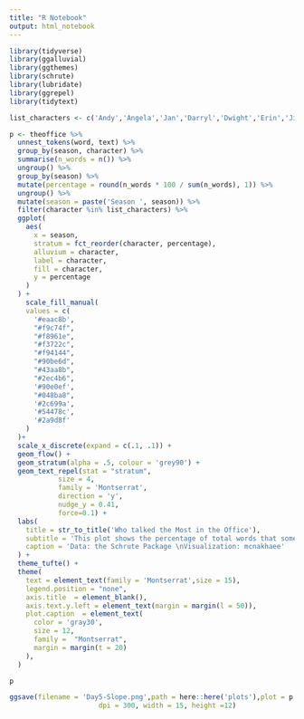 ```yaml
---
title: "R Notebook"
output: html_notebook
---
```


```r
library(tidyverse)
library(ggalluvial)
library(ggthemes)
library(schrute)
library(lubridate)
library(ggrepel)
library(tidytext)
```




```r
list_characters <- c('Andy','Angela','Jan','Darryl','Dwight','Erin','Jim','Michael','Kevin','Ryan','Pam')
```

```r
p <- theoffice %>%
  unnest_tokens(word, text) %>%
  group_by(season, character) %>%
  summarise(n_words = n()) %>%
  ungroup() %>%
  group_by(season) %>%
  mutate(percentage = round(n_words * 100 / sum(n_words), 1)) %>%
  ungroup() %>%
  mutate(season = paste('Season ', season)) %>%
  filter(character %in% list_characters) %>%
  ggplot(
    aes(
      x = season,
      stratum = fct_reorder(character, percentage),
      alluvium = character,
      label = character,
      fill = character,
      y = percentage
    )
  ) +
    scale_fill_manual(
    values = c(
      '#eaac8b',
      "#f9c74f",
      "#f8961e",
      "#f3722c",
      "#f94144",
      "#90be6d",
      "#43aa8b",
      "#2ec4b6",
      '#90e0ef',
      "#048ba8",
      '#2c699a',
      '#54478c',
      '#2a9d8f'
    )
  )+
  scale_x_discrete(expand = c(.1, .1)) +
  geom_flow() +
  geom_stratum(alpha = .5, colour = 'grey90') +
  geom_text_repel(stat = "stratum",
            size = 4,
            family = 'Montserrat',
            direction = 'y',
            nudge_y = 0.41,
            force=0.1) +
  labs(
    title = str_to_title('Who talked the Most in the Office'),
    subtitle = 'This plot shows the percentage of total words that some characters in the Office used in their dialogs',
    caption = 'Data: the Schrute Package \nVisualization: mcnakhaee'
  ) +
  theme_tufte() +
  theme(
    text = element_text(family = 'Montserrat',size = 15),
    legend.position = "none",
    axis.title  = element_blank(),
    axis.text.y.left = element_text(margin = margin(l = 50)),
    plot.caption  = element_text(
      color = 'gray30',
      size = 12,
      family =  "Montserrat",
      margin = margin(t = 20)
    ),
  ) 

p
```


```r
ggsave(filename = 'Day5-Slope.png',path = here::here('plots'),plot = p ,
                      dpi = 300, width = 15, height =12)
```

